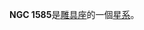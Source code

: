 {{NGCInfoBox|NGCID=NGC 1585|發現者=約翰·弗里德里希·威廉·赫歇爾|發現日期=1834年12月6日|其他編號=ESO 303-18,MCG -7-10-6,IRAS04259-4216|曆元=J2000.0|赤經=4時27分33秒
|赤緯=-42°9'54"|星座=雕具座|星體=星系|星等=13.5|表面亮度=13.2|藍等=14.2}}

'''NGC 1585'''是[[雕具座|雕具座]]的一個[[星系|星系]]。

{{NGCReference|1585}}
{{Catalogs|NGC=1585}}